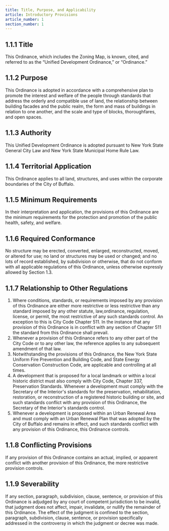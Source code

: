 ```yaml
---
title: Title, Purpose, and Applicability
article: Introductory Provisions
article_number: 1
section_number: 1
---
```


## 1.1.1 Title

This Ordinance, which includes the Zoning Map, is known, cited, and referred to as the “Unified Development Ordinance,” or “Ordinance.”

## 1.1.2 Purpose

This Ordinance is adopted in accordance with a comprehensive plan to promote the interest
and welfare of the people through standards that address the orderly and compatible use of land, the relationship between building facades and the public realm, the form and mass of buildings in relation
to one another, and the scale and type of blocks, thoroughfares, and open spaces.

## 1.1.3 Authority

This Unified Development Ordinance is adopted pursuant to New York State General City Law and New York State Municipal Home Rule Law.

## 1.1.4 Territorial Application

This Ordinance applies to all land, structures, and uses within the corporate boundaries of the City of Buffalo.

## 1.1.5 Minimum Requirements

In their interpretation and application, the provisions of this Ordinance are the minimum requirements for the protection and promotion of the public health, safety, and welfare.

## 1.1.6 Required Conformance

No structure may be erected, converted, enlarged, reconstructed, moved, or altered for use; no land or structures may be used or changed; and no lots of record established, by subdivision or otherwise, that do not conform with all applicable regulations of this Ordinance, unless otherwise expressly allowed by Section 1.3.

## 1.1.7 Relationship to Other Regulations

1. Where conditions, standards, or requirements imposed by any provision of this Ordinance are either more restrictive or less restrictive than any standard imposed by any other statute, law,ordinance, regulation, license, or permit, the most restrictive of any such standards control. An exception to this is City Code Chapter 511. In the instance that any provision of this Ordinance is in conflict with any section of Chapter 511 the standard from this Ordinance shall prevail.
2. Whenever a provision of this Ordinance refers to any other part of the City Code or to any other law, the reference applies to any subsequent amendment of that law.
3. Notwithstanding the provisions of this Ordinance, the New York State Uniform Fire Prevention and Building Code, and State Energy Conservation Construction Code, are applicable and controlling at all times.
4. A development that is proposed for a local landmark or within a local historic district must also comply with City Code, Chapter 337, Preservation Standards. Whenever a development must comply with the Secretary of the Interior's standards for the preservation, rehabilitation, restoration, or reconstruction of a registered historic building or site, and such standards conflict with any provision of this Ordinance, the Secretary of the Interior's standards control.
5. Whenever a development is proposed within an Urban Renewal Area and must comply with an Urban Renewal Plan that was adopted by the City of Buffalo and remains in effect, and such standards conflict with any provision of this Ordinance, this Ordinance controls.

## 1.1.8 Conflicting Provisions

If any provision of this Ordinance contains an actual, implied, or apparent conflict with another provision of this Ordinance, the more restrictive provision controls.

## 1.1.9 Severability

If any section, paragraph, subdivision, clause, sentence, or provision of this Ordinance is adjudged by any court of competent jurisdiction to be invalid, that judgment does not affect, impair, invalidate, or nullify the remainder of this Ordinance. The effect of the judgment is confined to the section, paragraph, subdivision, clause, sentence, or provision specifically addressed in the controversy in which the judgment or decree was made.
